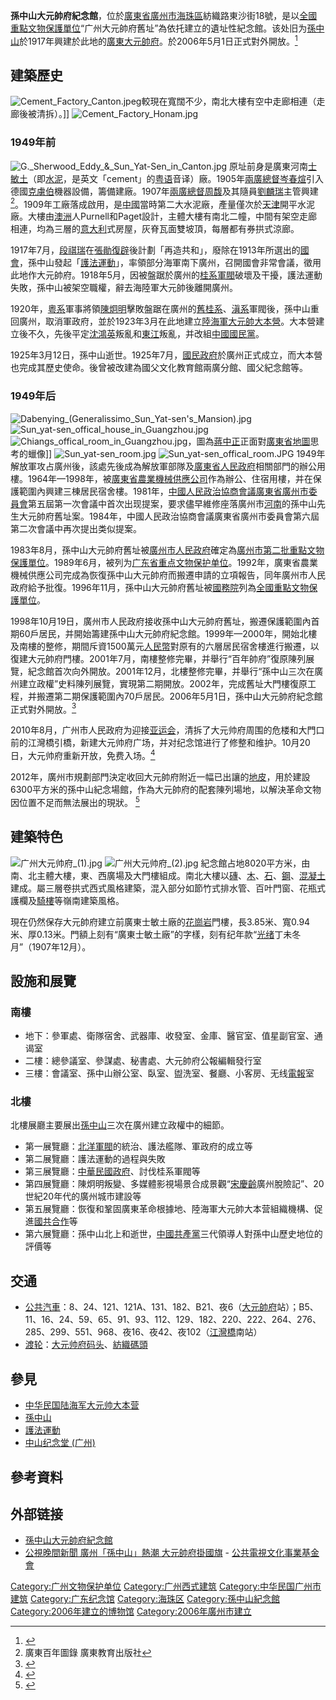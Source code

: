 {{noteTA
|1=zh-tw:蔣中正; zh-cn:蒋介石; zh-hk:蔣介石; 
}}
{{文物保护单位
| 级别 = 全国
| 图片 = [[File:The_Memorial_Museum_of_the_Generalissimo_Sun_Yat-sen's_Mansion_in_2017.jpg|250px]]
| 名称 = 大元帅府旧址
| 编号 = 4-232
| 分类 = 近现代重要史迹及代表性建筑
| 时代 = [[中華民國|民国]]
| 所在 = {{CHN}}[[廣東省|廣東省]][[廣州市|廣州市]][[海珠區|海珠區]]紡織路東沙街18號
| 登录 = 1998年
| Cat = 广东全国重点文物保护单位
}}
'''孫中山大元帥府紀念館'''，位於[[廣東省|廣東省]][[廣州市|廣州市]][[海珠區|海珠區]]紡織路東沙街18號，是以[[全國重點文物保護單位|全國重點文物保護單位]]“广州大元帥府舊址”為依托建立的遺址性紀念館。该处旧为[[孫中山|孫中山]]於1917年興建於此地的[[廣東大元帥府|廣東大元帥府]]。於2006年5月1日正式對外開放。<ref>{{Cite web |url=http://www.guangzhou.gov.cn/node_392/node_393/node_394/node_591/2005-07/112123740260158.shtml |title=中國廣州網 廣州大元帥府舊址 |access-date=2008-06-13 |archive-date=2007-02-12 |archive-url=https://web.archive.org/web/20070212061419/http://www.guangzhou.gov.cn/node_392/node_393/node_394/node_591/2005-07/112123740260158.shtml |dead-url=yes }}</ref>

== 建築歷史 ==
[[File:Cement_Factory_Canton.jpeg|thumb]]較現在寬闊不少，南北大樓有空中走廊相連（走廊後被清拆）。]]
[[File:Cement_Factory_Honam.jpg|thumb]]
=== 1949年前 ===
{{seealso|護法運動}}
[[File:G._Sherwood_Eddy_&_Sun_Yat-Sen_in_Canton.jpg|thumb]]
原址前身是廣東河南[[士敏土|士敏土]]（即[[水泥|水泥]]，是英文「cement」的[[粤语|粤语]]音译）廠。1905年[[兩廣總督|兩廣總督]][[岑春煊|岑春煊]]引入德國[[蒂森克虏伯|克虜伯]]機器設備，籌備建廠。1907年[[兩廣總督|兩廣總督]][[周馥|周馥]]及其隨員[[刘麟瑞|劉麟瑞]]主管興建<ref>廣東百年圖錄 廣東教育出版社 </ref>。1909年工廠落成啟用，是[[中國|中國]]當時第二大水泥廠，產量僅次於[[天津|天津]]開平水泥廠。大樓由[[澳洲|澳洲]]人Purnell和Paget設計，主體大樓有南北二幢，中間有架空走廊相連，均為三層的[[意大利|意大利]]式房屋，灰脊瓦面雙坡頂，每層都有券拱式涼廊。

1917年7月，[[段祺瑞|段祺瑞]]在[[張勛復辟|張勛復辟]]後計劃「再造共和」，廢除在1913年所選出的[[民元國會|國會]]，孫中山發起「[[護法運動|護法運動]]」，率領部分海軍南下廣州，召開國會非常會議，徵用此地作大元帥府。1918年5月，因被盤踞於廣州的[[桂系|桂系]][[軍閥|軍閥]]破壞及干擾，護法運動失敗，孫中山被架空職權，辭去海陸軍大元帥後離開廣州。

1920年，[[粵系|粵系]]軍事將領[[陳炯明|陳炯明]]擊敗盤踞在廣州的[[舊桂系|舊桂系]]、[[滇系|滇系]]軍閥後，孫中山重回廣州，取消軍政府，並於1923年3月在此地建立[[中華民國陸海軍大元帥大本營|陸海軍大元帥大本營]]。大本營建立後不久，先後平定[[沈鴻英|沈鴻英]]叛亂和[[東江|東江]]叛亂，并改組[[中國國民黨|中國國民黨]]。

1925年3月12日，孫中山逝世。1925年7月，[[國民政府#广州（1925年7月1日—1927年2月21日）|國民政府]]於廣州正式成立，而大本營也完成其歷史使命。後曾被改建為國父文化教育館兩廣分館、國父紀念館等。

=== 1949年后 ===
[[File:Dabenying_(Generalissimo_Sun_Yat-sen's_Mansion).jpg|thumb]]
[[File:Sun_yat-sen_offical_house_in_Guangzhou.jpg|thumb]]
[[File:Chiangs_offical_room_in_Guangzhou.jpg|thumb]]，圖為[[蔣中正|蔣中正]]正面對[[廣東省_(中華民國)|廣東省]][[地圖|地圖]]思考的蠟像]]
[[File:Sun_yat-sen_room.jpg|thumb]]
[[File:Sun_yat-sen_offical_room.JPG|thumb]]
1949年解放軍攻占廣州後，該處先後成為解放軍部隊及[[廣東省人民政府|廣東省人民政府]]相關部門的辦公用樓。1964年—1998年，被[[廣東省農業機械供應公司|廣東省農業機械供應公司]]作為辦公、住宿用樓，并在保護範圍內興建三棟居民宿舍樓。1981年，[[中國人民政治協商會議廣東省廣州市委員會|中國人民政治協商會議廣東省廣州市委員會]]第五屆第一次會議中首次出现提案，要求儘早維修座落廣州市[[河南_(广州)|河南]]的孫中山先生大元帥府舊址案。1984年，中國人民政治協商會議廣東省廣州市委員會第六屆第二次會議中再次提出类似提案。

1983年8月，孫中山大元帥府舊址被[[廣州市人民政府|廣州市人民政府]]確定為[[广州市各级文物保护单位列表|廣州市第二批重點文物保護單位]]。1989年6月，被列为[[广东省文物保护单位|广东省重点文物保护单位]]。1992年，廣東省農業機械供應公司完成為恢復孫中山大元帥府而搬遷申請的立項報告，同年廣州市人民政府給予批復。1996年11月，孫中山大元帥府舊址被[[中華人民共和國國務院|國務院]]列為[[全國重點文物保護單位|全國重點文物保護單位]]。

1998年10月19日，廣州市人民政府接收孫中山大元帥府舊址，搬遷保護範圍內首期60戶居民，并開始籌建孫中山大元帥府紀念館。1999年—2000年，開始北樓及南樓的整修，期間斥資1500萬元[[人民幣|人民幣]]對原有的六層居民宿舍樓進行搬遷，以復建大元帥府門樓。2001年7月，南樓整修完畢，并舉行“百年帥府”復原陳列展覽，紀念館首次向外開放。2001年12月，北樓整修完畢，并舉行“孫中山三次在廣州建立政權”史料陳列展覽，實現第二期開放。2002年，完成舊址大門樓復原工程，并搬遷第二期保護範圍內70戶居民。2006年5月1日，孫中山大元帥府紀念館正式對外開放。<ref>{{Cite web |url=http://news.sina.com.cn/c/2006-05-02/14048839833s.shtml |title=新浪新聞_穗大元帅府旧址纪念馆开放 |accessdate=2008-06-13 |archive-date=2016-03-04 |archive-url=https://web.archive.org/web/20160304133311/http://news.sina.com.cn/c/2006-05-02/14048839833s.shtml |dead-url=no }}</ref>

2010年8月，广州市人民政府为迎接[[2010年亚洲运动会|亚运会]]，清拆了大元帅府周围的危楼和大門口前的江灣橋引橋，新建大元帅府广场，并对纪念馆进行了修整和维护。10月20日，大元帅府重新开放，免费入场。<ref>{{cite news |url=http://news.singtao.ca/vancouver/2011-07-10/china1310280663d3294925.html |title=廣州著力復原遺跡 尊重歷史 |date=2011-07-10 |publisher=加拿大星島日報 |accessdate=2012-09-24 |archive-url=https://web.archive.org/web/20150403100057/http://news.singtao.ca/vancouver/2011-07-10/china1310280663d3294925.html |archive-date=2015-04-03 |dead-url=yes }}</ref>

2012年，廣州市規劃部門決定收回大元帥府附近一幅已出讓的[[地皮|地皮]]，用於建設6300平方米的孫中山紀念場館，作為大元帥府的配套陳列場地，以解決革命文物因位置不足而無法展出的現狀。 <ref>{{cite news |url=http://www.chinareviewnews.com/doc/1020/8/0/4/102080494.html |title=廣州孫中山大元帥府將“擴容” |date=2012-04-19 |publisher=中國評論通訊社 |accessdate=2012-09-24 |archive-date=2016-03-08 |archive-url=https://web.archive.org/web/20160308114229/http://chinareviewnews.com/doc/1020/8/0/4/102080494.html |dead-url=no }}</ref>

== 建築特色 ==
[[File:广州大元帅府_(1).jpg|thumb]]
[[File:广州大元帅府_(2).jpg|thumb]]
紀念館占地8020平方米，由南、北主體大樓，東、西廣場及大門樓組成。南北大樓以[[磚|磚]]、[[木|木]]、[[石|石]]、[[鋼|鋼]]、[[混凝土|混凝土]]建成。屬三層卷拱式西式風格建築，混入部分如節竹式排水管、百叶門窗、花瓶式護欄及[[騎樓|騎樓]]等嶺南建築風格。

現在仍然保存大元帥府建立前廣東士敏土廠的[[花崗岩|花崗岩]]門樓，長3.85米、寬0.94米、厚0.13米。門額上刻有“廣東士敏土廠”的字樣，刻有纪年款“[[光绪|光绪]]丁未冬月”（1907年12月）。

== 設施和展覽 ==
=== 南樓 ===
* 地下：參軍處、衛隊宿舍、武器庫、收發室、金庫、醫官室、值星副官室、通谒室
* 二樓：總參議室、參謀處、秘書處、大元帥府公報編輯發行室
* 三樓：會議室、孫中山辦公室、臥室、盥洗室、餐廳、小客房、无线[[電報|電報]]室

=== 北樓 ===
北樓展廳主要展出[[孫中山|孫中山]]三次在廣州建立政權中的細節。
* 第一展覽廳：[[北洋軍閥|北洋軍閥]]的統治、護法艦隊、軍政府的成立等
* 第二展覽廳：護法運動的過程與失敗
* 第三展覽廳：[[中華民國政府|中華民國政府]]、討伐桂系軍閥等
* 第四展覽廳：陳炯明叛變、多媒體影視場景合成景觀“[[宋慶齡|宋慶齡]]廣州脫險記”、20世紀20年代的廣州城市建設等
* 第五展覽廳：恢復和鞏固廣東革命根據地、陸海軍大元帥大本营組織機構、促進[[國共合作|國共合作]]等
* 第六展覽廳：孫中山北上和逝世，[[中國共產黨|中國共產黨]]三代領導人對孫中山歷史地位的評價等

== 交通 ==
* [[公共汽車|公共汽車]]：8、24、121、121A、131、182、B21、夜6（[[大元帥府|大元帥府]]站）；B5、11、16、24、59、65、91、93、112、129、182、220、222、264、276、285、299、551、968、夜16、夜42、夜102（[[江灣大橋|江灣橋]]南站）
* [[渡轮|渡轮]]：[[大元帅府码头|大元帅府码头]]、[[紡織碼頭|紡織碼頭]]

== 參見 ==
*[[中华民国陆海军大元帅大本营|中华民国陆海军大元帅大本营]]
*[[孫中山|孫中山]]
* [[護法運動|護法運動]]
* [[中山纪念堂_(广州)|中山纪念堂 (广州)]]

== 參考資料 ==
{{reflist|2}}

== 外部链接 ==
{{commonscat|Memorial Museum of the Generalissimo Sun Yat-sen's Mansion}}
* [http://www.dyshf.com/  孫中山大元帥府紀念館]{{Wayback|url=http://www.dyshf.com/ |date=20090324065050 }}
* [http://www.youtube.com/watch?v=vi_qVBVgPpo 公視晚間新聞 廣州「孫中山」熱潮 大元帥府掛國旗] - [[公共電視文化事業基金會|公共電視文化事業基金會]]

{{广东全国重点文物保护单位}}
{{广州博物馆}}
{{中国20世纪建筑遗产}}
{{coord|23|6|44.53|N|113|16|25.87|E|display=title|region:CH_type}}
[[Category:广州文物保护单位|Category:广州文物保护单位]]
[[Category:广州西式建筑|Category:广州西式建筑]]
[[Category:中华民国广州市建筑|Category:中华民国广州市建筑]]
[[Category:广东纪念馆|Category:广东纪念馆]]
[[Category:海珠区|Category:海珠区]]
[[Category:孫中山紀念館|Category:孫中山紀念館]]
[[Category:2006年建立的博物馆|Category:2006年建立的博物馆]]
[[Category:2006年廣州市建立|Category:2006年廣州市建立]]